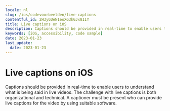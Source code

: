 ```yaml
---
locale: nl
slug: /ios/codevoorbeelden/live-captions
contentful_id: 2H3yGUeNIeoXG3kGJx8IIY
title: Live captions on iOS
description: Captions should be provided in real-time to enable users to understand what is being said in live videos.
keywords: [iOS, accessibility, code sample]
date: 2023-01-23
last_update:
  date: 2023-01-23
---
```


# Live captions on iOS

Captions should be provided in real-time to enable users to understand what is being said in live videos. The challenge with live captions is both organizational and technical. A captioner must be present who can provide live captions for the video by using suitable software.

<CodeSample id="media-captions-live" platform="ios" locale="nl"/>
